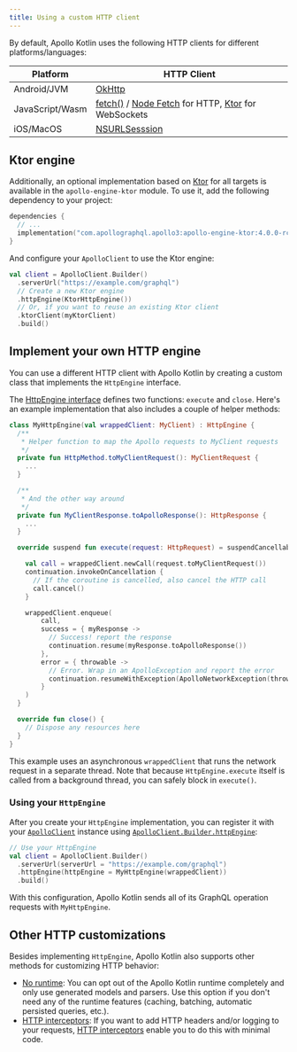 ```yaml
---
title: Using a custom HTTP client
---
```


By default, Apollo Kotlin uses the following HTTP clients for different platforms/languages:

| Platform        | HTTP Client                                                                                                                                                                  |
|-----------------|------------------------------------------------------------------------------------------------------------------------------------------------------------------------------|
| Android/JVM     | [OkHttp](https://square.github.io/okhttp/)                                                                                                                                   |
| JavaScript/Wasm | [fetch()](https://developer.mozilla.org/en-US/docs/Web/API/fetch) / [Node Fetch](https://www.npmjs.com/package/node-fetch) for HTTP, [Ktor](https://ktor.io/) for WebSockets |
| iOS/MacOS       | [NSURLSesssion](https://developer.apple.com/documentation/foundation/nsurlsession)                                                                                           |


## Ktor engine

Additionally, an optional implementation based on [Ktor](https://ktor.io/) for all targets is available in the `apollo-engine-ktor` module. To use it, add the following dependency to your project:

```kotlin title="build.gradle[.kts]"
dependencies {
  // ...
  implementation("com.apollographql.apollo3:apollo-engine-ktor:4.0.0-rc.1")
}
```

And configure your `ApolloClient` to use the Ktor engine:

```kotlin
val client = ApolloClient.Builder()
  .serverUrl("https://example.com/graphql")
  // Create a new Ktor engine
  .httpEngine(KtorHttpEngine())
  // Or, if you want to reuse an existing Ktor client
  .ktorClient(myKtorClient)
  .build()
```

## Implement your own HTTP engine

You can use a different HTTP client with Apollo Kotlin by creating a custom class that implements the `HttpEngine` interface.

The [HttpEngine interface](https://apollographql.github.io/apollo-kotlin/kdoc/apollo-runtime/com.apollographql.apollo3.network.http/-http-engine/index.html)
defines two functions: `execute` and `close`. Here's an example implementation that also includes a couple of helper
methods:

```kotlin
class MyHttpEngine(val wrappedClient: MyClient) : HttpEngine {
  /**
   * Helper function to map the Apollo requests to MyClient requests
   */
  private fun HttpMethod.toMyClientRequest(): MyClientRequest {
    ...
  }

  /**
   * And the other way around
   */
  private fun MyClientResponse.toApolloResponse(): HttpResponse {
    ...
  }

  override suspend fun execute(request: HttpRequest) = suspendCancellableCoroutine { continuation ->

    val call = wrappedClient.newCall(request.toMyClientRequest())
    continuation.invokeOnCancellation {
      // If the coroutine is cancelled, also cancel the HTTP call
      call.cancel()
    }

    wrappedClient.enqueue(
        call,
        success = { myResponse ->
          // Success! report the response
          continuation.resume(myResponse.toApolloResponse())
        },
        error = { throwable ->
          // Error. Wrap in an ApolloException and report the error
          continuation.resumeWithException(ApolloNetworkException(throwable))
        }
    )
  }

  override fun close() {
    // Dispose any resources here
  }
}
```

This example uses an asynchronous `wrappedClient` that runs the network request in a separate thread. Note that because `HttpEngine.execute` itself is called from a background thread, you can safely block in `execute()`.

### Using your `HttpEngine`

After you create your `HttpEngine` implementation, you can register it with your [`ApolloClient`](https://apollographql.github.io/apollo-kotlin/kdoc/apollo-runtime/com.apollographql.apollo3/-apollo-client/index.html) instance using [`ApolloClient.Builder.httpEngine`](https://apollographql.github.io/apollo-kotlin/kdoc/apollo-runtime/com.apollographql.apollo3/-apollo-client/-builder/http-engine.html):

```kotlin
// Use your HttpEngine
val client = ApolloClient.Builder()
  .serverUrl(serverUrl = "https://example.com/graphql")
  .httpEngine(httpEngine = MyHttpEngine(wrappedClient))
  .build()
```

With this configuration, Apollo Kotlin sends all of its GraphQL operation requests with `MyHttpEngine`.

## Other HTTP customizations

Besides implementing `HttpEngine`, Apollo Kotlin also supports other methods for customizing HTTP behavior:

* [No runtime](no-runtime): You can opt out of the Apollo Kotlin runtime completely and only use generated models and parsers. Use this option if you don't need any of the runtime features (caching, batching, automatic persisted queries, etc.).
* [HTTP interceptors](interceptors-http): If you want to add HTTP headers and/or logging to your requests, [HTTP interceptors](interceptors-http) enable you to do this with minimal code.
